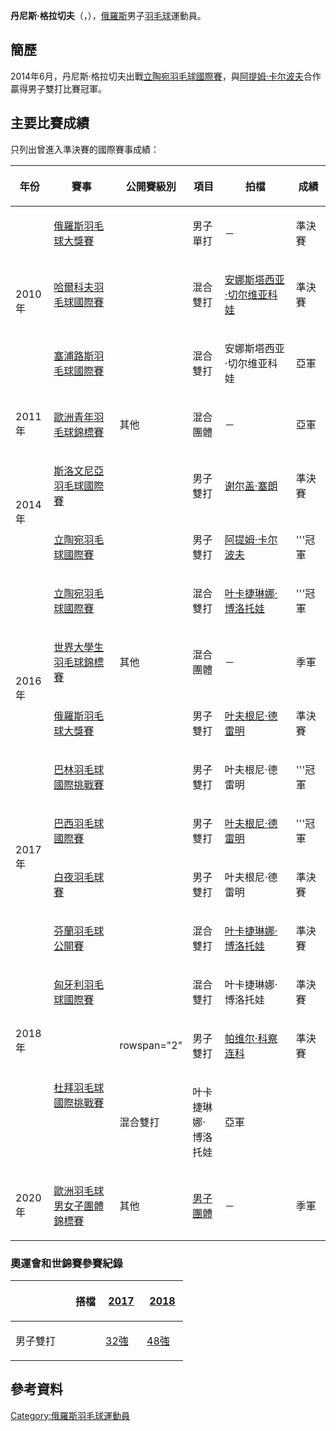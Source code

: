 {{noteTA|G1=Badminton}}
{{Infobox 羽球選手
| playername              = 丹尼斯·格拉切夫<br/>{{lang|ru|Денис Грачёв}}<br/><small>({{lang|en|Denis Grachev}})</small>
| image                   = 
| size                    = 
| caption                 = 
| birth_name              = {{lang|ru|ГРАЧЕВ <br/> Денис Валерьевич}}<ref name="infosport">{{cite web|title=Денис Грачёв|url=http://www.infosport.ru/person/badminton/grachev-denis-valerevich|website=infosport.ru|accessdate=2016-06-13|archive-date=2017-01-09|archive-url=https://web.archive.org/web/20170109083701/http://www.infosport.ru/person/badminton/grachev-denis-valerevich|dead-url=no}}{{ru}}</ref>
| date_of_birth           = {{birth_date_and_age|1992|1|18}}
| place_of_birth          = {{RUS}}[[海參崴|海參崴]]<ref name="infosport"/>
| residence               =
| height                  = 
| weight                  = 
| handedness              = 
| country                 = {{RUS}}
| years_intldebut         =
| years_started            = 
| coach                   = 
| event                   = 男子單打、男子雙打、混合雙打
| highest_ranking         = 第88位（混雙-[[安娜斯塔西亚·切尔维亚科娃|切尔维亚科娃]]）
| date_of_highest_ranking = 2011年4月21日<ref name="ranking">[http://bwfcontent.tournamentsoftware.com/ranking/player.aspx?id=11328&player=109087 BWF World Ranking - Ranking of Denis GRACHEV (53663)]{{en}}</ref>
| current_ranking         = 第359位（男單）<br/>第256位（男雙-[[叶夫根尼·德雷明|德雷明]]）<br/>第508位（男雙-[[罗季翁·卡尔加夫|卡尔加夫]]）<br/>第743位（混雙-[[纳塔莉亚·罗戈娃|罗戈娃]]）
| date_of_current_ranking = 2016年6月9日<ref>[http://bwfcontent.tournamentsoftware.com/ranking/category.aspx?id=11328&category=472 BWF World Ranking - BWF世界排名榜 (6/9/2016) - Men's singles]{{en}}</ref><ref>[http://bwfcontent.tournamentsoftware.com/ranking/category.aspx?id=11328&category=474 BWF World Ranking - BWF世界排名榜 (6/9/2016) - Men's doubles]{{en}}</ref><ref>[http://bwfcontent.tournamentsoftware.com/ranking/category.aspx?id=11328&category=476 BWF World Ranking - BWF世界排名榜 (6/9/2016) - Mixed doubles]{{en}}</ref>
| played                  = 40勝–42負（男單）<br/>33勝–29負（男雙）<br/>23勝–22負（混雙）
| titles                  = 
| bwf_profile             = 301A6A80-42D2-4D13-AA98-176332DA895C
| bwf_id                  = 53663
| updated                 = 2016年6月12日
}}
{{MedalTableTop|width=286px}}
{{MedalSport | 男子[[羽毛球|羽毛球]]}}
{{MedalCountry | {{RUS}}}}
{{MedalCompetition|[[歐洲羽毛球男女子團體錦標賽|歐洲羽毛球男女子團體錦標賽]]}}
{{MedalBronze| [[2020年歐洲羽毛球男女子團體錦標賽|2020年 列萬]] | [[2020年歐洲羽毛球女子團體錦標賽|男子團體]] }}
{{MedalCompetition | [[世界大學生羽毛球錦標賽|世界大學生羽毛球錦標賽]]}}
{{MedalBronze| [[2016年世界大學生羽毛球錦標賽|2016年 拉緬斯科耶]] | 混合團體 }}
{{MedalCompetition | [[歐洲青年羽毛球錦標賽|歐洲青年羽毛球錦標賽]]}}
{{MedalSilver| [[2011年歐洲青年羽毛球錦標賽|2011年 萬塔]] | 混合團體 }}
{{MedalBottom}}
'''丹尼斯·格拉切夫'''（{{lang-ru|'''Денис Грачёв'''}}，{{bd|1992年|1月18日}}），[[俄羅斯|俄羅斯]]男子[[羽毛球|羽毛球]]運動員。

==簡歷==
2014年6月，丹尼斯·格拉切夫出戰[[2014年立陶宛羽毛球國際賽|立陶宛羽毛球國際賽]]，與[[阿提姆·卡尔波夫|阿提姆·卡尔波夫]]合作贏得男子雙打比賽冠軍。

==主要比賽成績==
只列出曾進入準決賽的國際賽事成績：
{| class=wikitable style="text-align:center; font-size:small;" 
!width="50"|年份
!width="180"|賽事
!width="80"|公開賽級別
!width="60"|項目
!width="180"|拍檔
!width="50"|成績
|-
!rowspan="3"|2010年
|[[2010年俄羅斯羽毛球大獎賽|俄羅斯羽毛球大獎賽]]
|{{BWFGP}}
|男子單打
|－
|bgcolor="#b8860b"|準決賽
|-
|[[2010年哈爾科夫羽毛球國際賽|哈爾科夫羽毛球國際賽]]
|{{BWFIC}}
|混合雙打
|[[安娜斯塔西亚·切尔维亚科娃|安娜斯塔西亚·切尔维亚科娃]]
|bgcolor="#b8860b"|準決賽
|-
|[[2010年塞浦路斯羽毛球國際賽|塞浦路斯羽毛球國際賽]]
|{{BWFIS}}
|混合雙打
|安娜斯塔西亚·切尔维亚科娃
|bgcolor="silver"|亞軍
|-
!rowspan="1"|2011年
|[[2011年歐洲青年羽毛球錦標賽|歐洲青年羽毛球錦標賽]]
|其他
|混合團體
|－　
|bgcolor="silver"|亞軍 
|-
!rowspan="2"|2014年
|[[2014年斯洛文尼亞羽毛球國際賽|斯洛文尼亞羽毛球國際賽]]
|{{BWFIS}}
|男子雙打
|[[谢尔盖·塞朗|谢尔盖·塞朗]]
|bgcolor="#b8860b"|準決賽
|-
|[[2014年立陶宛羽毛球國際賽|立陶宛羽毛球國際賽]]
|{{BWFFS}}
|男子雙打
|[[阿提姆·卡尔波夫|阿提姆·卡尔波夫]]
|bgcolor="gold"|'''冠軍
|-
!rowspan="4"|2016年
|[[2016年立陶宛羽毛球國際賽|立陶宛羽毛球國際賽]]
|{{BWFFS}}
|混合雙打
|[[叶卡捷琳娜·博洛托娃|叶卡捷琳娜·博洛托娃]]
|bgcolor="gold"|'''冠軍
|-
|[[2016年世界大學生羽毛球錦標賽|世界大學生羽毛球錦標賽]]
|其他
|混合團體
|－
|bgcolor="#b8860b"|季軍
|-
|[[2016年俄羅斯羽毛球大獎賽|俄羅斯羽毛球大獎賽]]
|{{BWFGP}}
|男子雙打
|[[叶夫根尼·德雷明|叶夫根尼·德雷明]]
|bgcolor="#b8860b"|準決賽
|-
|[[2016年巴林羽毛球國際挑戰賽|巴林羽毛球國際挑戰賽]]
|{{BWFIC}}
|男子雙打
|叶夫根尼·德雷明
|bgcolor="gold"|'''冠軍
|-
!rowspan="2"|2017年
|[[2017年巴西羽毛球國際賽|巴西羽毛球國際賽]]
|{{BWFIC}}
|男子雙打
|[[叶夫根尼·德雷明|叶夫根尼·德雷明]]
|bgcolor="gold"|'''冠軍
|-
|[[2017年白夜羽毛球賽|白夜羽毛球賽]]
|{{BWFIC}}
|男子雙打
|叶夫根尼·德雷明
|bgcolor="#b8860b"|準決賽
|-
!rowspan="4"|2018年
|[[2018年芬蘭羽毛球公開賽|芬蘭羽毛球公開賽]]
|{{BWFIC}}
|混合雙打
|[[叶卡捷琳娜·博洛托娃|叶卡捷琳娜·博洛托娃]]
|bgcolor="#b8860b"|準決賽
|-
|[[2018年匈牙利羽毛球國際賽|匈牙利羽毛球國際賽]]
|{{BWFIC}}
|混合雙打
|叶卡捷琳娜·博洛托娃
|bgcolor="#b8860b"|準決賽
|-
|rowspan="2"|[[2018年杜拜羽毛球國際挑戰賽|杜拜羽毛球國際挑戰賽]]
|rowspan="2" {{BWFIC}}
|男子雙打
|[[帕维尔·科察连科|帕维尔·科察连科]]
|bgcolor="#b8860b"|準決賽
|-
|混合雙打
|叶卡捷琳娜·博洛托娃
|bgcolor="silver"|亞軍 
|-
!rowspan="1"|2020年
|[[2020年歐洲羽毛球男女子團體錦標賽|歐洲羽毛球男女子團體錦標賽]]
|其他
|[[2020年歐洲羽毛球男子團體錦標賽|男子團體]]
|－
|bgcolor="#b8860b"|季軍
|}
{{BWF賽事級別索引}}

===奧運會和世錦賽參賽紀錄===
{| class=wikitable style="text-align:center; font-size:small;" 
!
!搭檔
!width="50"|[[2017年世界羽毛球錦標賽|2017]]
!width="50"|[[2018年世界羽毛球錦標賽|2018]]
|-
!width="80"|男子雙打
|align="left"|{{nowrap|[[叶夫根尼·德雷明|叶夫根尼·德雷明]]}}
|[[2017年世界羽毛球錦標賽男子雙打項目|32強]]
|[[2018年世界羽毛球錦標賽男子雙打項目|48強]]
|}

== 參考資料 ==
{{Reflist}}

{{DEFAULTSORT:Grachev, Denis}}
[[Category:俄羅斯羽毛球運動員|Category:俄羅斯羽毛球運動員]]